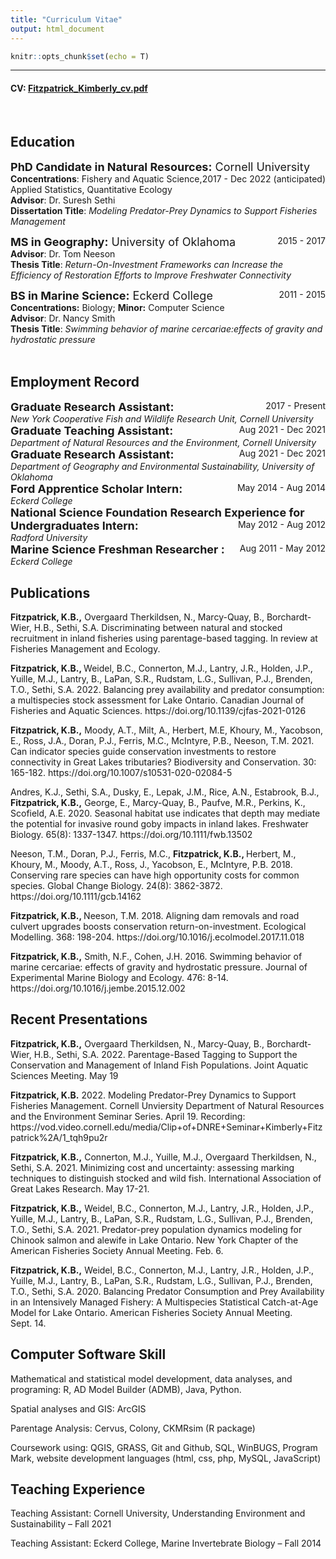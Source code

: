 ```yaml
---
title: "Curriculum Vitae"
output: html_document
---
```


```r
knitr::opts_chunk$set(echo = T)
```
-----
#### CV: <a href="https://github.com/KBFitzpatrick/KBFitzpatrick.github.io/raw/main/Fitzpatrick_Kimberly_cv.pdf">Fitzpatrick_Kimberly_cv.pdf</a><br>

<br>

## **Education **

<span style="text-align:left"> <font size="+1.5">
    **PhD Candidate in Natural Resources:** Cornell University  </font>
    <span style="float:right;">       2017 - Dec 2022 (anticipated)  </span> 
<br> 
**Concentrations**: Fishery and Aquatic Science, Applied Statistics, Quantitative Ecology <br> 
**Advisor**: Dr. Suresh Sethi <br> 
**Dissertation Title**: *Modeling Predator-Prey Dynamics to Support Fisheries Management* <br> 


<span style="text-align:left"> <font size="+1.5">
    **MS in Geography:** University of Oklahoma  </font>
    <span style="float:right;">       2015 - 2017  </span> 
<br> 
**Advisor**: Dr. Tom Neeson <br> 
**Thesis Title**: *Return-On-Investment Frameworks can Increase the Efficiency of Restoration Efforts to Improve Freshwater Connectivity* <br> 

<span style="text-align:left"> <font size="+1.5">
    **BS in Marine Science:** Eckerd College  </font>
    <span style="float:right;">       2011 - 2015 </span> 
<br> 
**Concentrations:** Biology; **Minor:** Computer Science <br>
**Advisor**: Dr. Nancy Smith <br> 
**Thesis Title**: *Swimming behavior of marine cercariae:effects of gravity and hydrostatic pressure*<br> 
<br>

## **Employment Record **

<span style="text-align:left"> <font size="+1.5">
    **Graduate Research Assistant:**  </font>
    <span style="float:right;">       2017 - Present  </span> 
<br> 
<i>New York Cooperative Fish and Wildlife Research Unit, Cornell University </i> <br> 
<span style="text-align:left"> <font size="+1.5">
    **Graduate Teaching Assistant:**  </font>
    <span style="float:right;">       Aug 2021 - Dec 2021  </span> 
<br> 
<i>Department of Natural Resources and the Environment, Cornell University </i> <br> 
<span style="text-align:left"> <font size="+1.5">
    **Graduate Research Assistant:**  </font>
    <span style="float:right;">       Aug 2021 - Dec 2021  </span> 
<br> 
<i>Department of Geography and Environmental Sustainability, University of Oklahoma </i> <br> 
<span style="text-align:left"> <font size="+1.5">
    **Ford Apprentice Scholar Intern:**  </font>
    <span style="float:right;">       May 2014 - Aug 2014  </span> 
<br> 
<i>Eckerd College </i> <br> 
<span style="text-align:left"> <font size="+1.5">
    **National Science Foundation Research Experience for Undergraduates Intern:**  </font>
    <span style="float:right;">       May 2012 - Aug 2012  </span> 
<br> 
<i>Radford University </i> <br>
<span style="text-align:left"> <font size="+1.5">
    **Marine Science Freshman Researcher :**  </font>
    <span style="float:right;">       Aug 2011 - May 2012  </span> 
<br> 
<i>Eckerd College</i> <br>

## **Publications**
<b>Fitzpatrick, K.B.,</b> Overgaard Therkildsen, N., Marcy-Quay, B., Borchardt-Wier, H.B., Sethi, S.A. Discriminating between natural and stocked recruitment in inland fisheries using parentage-based tagging. In review at Fisheries Management and Ecology. <br>

<b>Fitzpatrick, K.B., </b> Weidel, B.C., Connerton, M.J., Lantry, J.R., Holden, J.P., Yuille, M.J., Lantry, B., LaPan, S.R., Rudstam, L.G., Sullivan, P.J., Brenden, T.O., Sethi, S.A. 2022. Balancing prey availability and predator consumption: a multispecies stock assessment for Lake Ontario. Canadian Journal of Fisheries and Aquatic Sciences. https://doi.org/10.1139/cjfas-2021-0126

<b>Fitzpatrick, K.B.,</b> Moody, A.T., Milt, A., Herbert, M.E, Khoury, M., Yacobson, E., Ross, J.A., Doran, P.J., Ferris, M.C., McIntyre, P.B., Neeson, T.M. 2021. Can indicator species guide conservation investments to restore connectivity in Great Lakes tributaries? Biodiversity and Conservation. 30: 165-182. https://doi.org/10.1007/s10531-020-02084-5 <br>

Andres, K.J., Sethi, S.A., Dusky, E., Lepak, J.M., Rice, A.N., Estabrook, B.J.,<b> Fitzpatrick, K.B.,</b> George, E., Marcy-Quay, B., Paufve, M.R., Perkins, K., Scofield, A.E. 2020. Seasonal habitat use indicates that depth may mediate the potential for invasive round goby impacts in inland lakes. Freshwater Biology. 65(8): 1337-1347. https://doi.org/10.1111/fwb.13502 <br>

Neeson, T.M., Doran, P.J., Ferris, M.C., <b> Fitzpatrick, K.B., </b> Herbert, M., Khoury, M., Moody, A.T., Ross, J., Yacobson, E., McIntyre, P.B. 2018. Conserving rare species can have high opportunity costs for common species. Global Change Biology. 24(8): 3862-3872. https://doi.org/10.1111/gcb.14162 <br>

<b>Fitzpatrick, K.B., </b> Neeson, T.M. 2018. Aligning dam removals and road culvert upgrades boosts conservation return-on-investment. Ecological Modelling. 368: 198-204. https://doi.org/10.1016/j.ecolmodel.2017.11.018 <br>

<b>Fitzpatrick, K.B.,</b> Smith, N.F., Cohen, J.H. 2016. Swimming behavior of marine cercariae: effects of gravity and hydrostatic pressure. Journal of Experimental Marine Biology and Ecology. 476: 8-14. https://doi.org/10.1016/j.jembe.2015.12.002 

## **Recent Presentations**
<b>Fitzpatrick, K.B.,</b> Overgaard Therkildsen, N., Marcy-Quay, B., Borchardt-Wier, H.B., Sethi, S.A. 2022. Parentage-Based Tagging to Support the Conservation and Management of Inland Fish Populations. Joint Aquatic Sciences Meeting. May 19

<b>Fitzpatrick, K.B.</b> 2022. Modeling Predator-Prey Dynamics to Support Fisheries Management. Cornell Unviersity Department of Natural Resources and the Environment Seminar Series. April 19. Recording: https://vod.video.cornell.edu/media/Clip+of+DNRE+Seminar+Kimberly+Fitzpatrick%2A/1_tqh9pu2r

<b>Fitzpatrick, K.B.,</b> Connerton, M.J., Yuille, M.J., Overgaard Therkildsen, N., Sethi, S.A. 2021. Minimizing cost and uncertainty: assessing marking techniques to distinguish stocked and wild fish. International Association of Great Lakes Research. May 17-21. 

<b>Fitzpatrick, K.B.,</b> Weidel, B.C., Connerton, M.J., Lantry, J.R., Holden, J.P., Yuille, M.J., Lantry, B., LaPan, S.R., Rudstam, L.G., Sullivan, P.J., Brenden, T.O., Sethi, S.A. 2021. Predator-prey population dynamics modeling for Chinook salmon and alewife in Lake Ontario. New York Chapter of the American Fisheries Society Annual Meeting. Feb. 6.

<b>Fitzpatrick, K.B.,</b> Weidel, B.C., Connerton, M.J., Lantry, J.R., Holden, J.P., Yuille, M.J., Lantry, B., LaPan, S.R., Rudstam, L.G., Sullivan, P.J., Brenden, T.O., Sethi, S.A. 2020. Balancing Predator Consumption and Prey Availability in an Intensively Managed Fishery: A Multispecies Statistical Catch-at-Age Model for Lake Ontario. American Fisheries Society Annual Meeting. Sept. 14.

## **Computer Software Skill**
Mathematical and statistical model development, data analyses, and programing: R, AD Model Builder (ADMB), Java, Python.

Spatial analyses and GIS: ArcGIS

Parentage Analysis: Cervus, Colony, CKMRsim (R package)

Coursework using: QGIS, GRASS, Git and Github, SQL, WinBUGS, Program Mark, website development languages (html, css, php, MySQL, JavaScript)

## **Teaching Experience**
Teaching Assistant: Cornell University, Understanding Environment and Sustainability – Fall 2021

Teaching Assistant: Eckerd College, Marine Invertebrate Biology – Fall 2014


